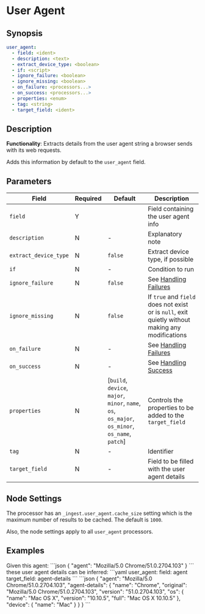 # User Agent

## Synopsis

```yaml {2}
user_agent:
  - field: <ident>
  - description: <text>
  - extract_device_type: <boolean>
  - if: <script>
  - ignore_failure: <boolean>
  - ignore_missing: <boolean>
  - on_failure: <processors...>
  - on_success: <processors...>
  - properties: <enum>
  - tag: <string>
  - target_field: <ident>
```

## Description

**Functionality**: Extracts details from the user agent string a browser sends with its web requests.

Adds this information by default to the `user_agent` field.

## Parameters

|Field|Required|Default|Description|
|---|---|---|---|
|`field`|Y||Field containing the user agent info|
|`description`|N|-|Explanatory note|
|`extract_device_type`|N|`false`|Extract device type, if possible|
|`if`|N|-|Condition to run|
|`ignore_failure`|N|`false`|See [Handling Failures](../handling-failures.mdx)|
|`ignore_missing`|N|`false`|If `true` and `field` does not exist or is `null`, exit quietly without making any modifications|
|`on_failure`|N|-|See [Handling Failures](../handling-failures.mdx)|
|`on_success`|N|-|See [Handling Success](../handling-success.mdx)|
|`properties`|N|[`build`, `device`, `major`, `minor`, `name`, `os`, `os_major`, `os_minor`, `os_name`, `patch`]|Controls the properties to be added to the `target_field`|
|`tag`|N|-|Identifier|
|`target_field`|N|-|Field to be filled with the user agent details|

## Node Settings

The processor has an `_ingest.user_agent.cache_size` setting which is the maximum number of results to be cached. The default is `1000`.

Also, the node settings apply to all `user_agent` processors.

## Examples

<ExampleGrid>
  <CommentCol>
    Given this agent:
  </CommentCol>
  <CodeCol>
    ```json
    {
      "agent": "Mozilla/5.0 Chrome/51.0.2704.103"
    }
    ```
  </CodeCol>
  <CommentCol>
    these user agent details can be inferred:
  </CommentCol>
  <CodeCol>
    ```yaml
    user_agent:
      field: agent
      target_field: agent-details
    ```
    ```json
    {
      "agent": "Mozilla/5.0 Chrome/51.0.2704.103",
      "agent-details": {
        "name": "Chrome",
        "original": "Mozilla/5.0 Chrome/51.0.2704.103",
        "version": "51.0.2704.103",
        "os": {
          "name": "Mac OS X",
          "version": "10.10.5",
          "full": "Mac OS X 10.10.5"
        },
        "device": {
          "name": "Mac"
        }
      }
    }
    ```
  </CodeCol>
</ExampleGrid>
